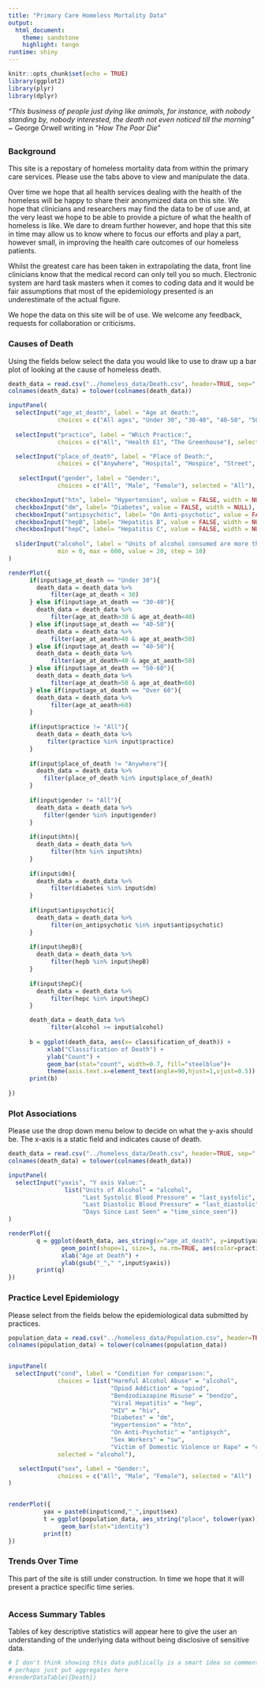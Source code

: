 ```yaml
---
title: "Primary Care Homeless Mortality Data"
output: 
  html_document:
    theme: sandstone
    highlight: tango
runtime: shiny
---
```


```r

knitr::opts_chunk$set(echo = TRUE)
library(ggplot2)
library(plyr)
library(dplyr)

```

*"This business of people just dying like animals, for instance, with nobody standing by, nobody interested, the death not even noticed till the morning"* ~  George Orwell writing in "_How The Poor Die_"
 

## {.tabset  .tabset-fade .tabset-pills}

### Background

This site is a repostary of homeless mortality data from within the primary care services. Please use the tabs above to view and manipulate the data.

Over time we hope that all health services dealing with the health of the homeless will be happy to share their anonymized data on this site. We hope that clinicians and researchers may find the data to be of use and, at the very least we hope to be able to provide a picture of what the health of homeless is like. We dare to dream further however, and hope that this site in time may allow us to know where to focus our efforts and play a part, however small, in improving the health care outcomes of our homeless patients.

Whilst the greatest care has been taken in extrapolating the data, front line clinicians know that the medical record can only tell you so much. Electronic system are hard task masters when it comes to coding data and it would be fair assumptions that most of the epidemiology presented is an underestimate of the actual figure.

We hope the data on this site will be of use. We welcome any feedback, requests for collaboration or criticisms. 

### Causes of Death

Using the fields below select the data you would like to use to draw up a bar plot of looking at the cause of homeless death. 

```r

death_data = read.csv("../homeless_data/Death.csv", header=TRUE, sep=",", as.is=TRUE, stringsAsFactors=FALSE)
colnames(death_data) = tolower(colnames(death_data))

inputPanel(
  selectInput("age_at_death", label = "Age at death:",
              choices = c("All ages", "Under 30", "30-40", "40-50", "50-60", "Over 60"), selected = "All ages"),
  
  selectInput("practice", label = "Which Practice:",
              choices = c("All", "Health E1", "The Greenhouse"), selected = "All"),

  selectInput("place_of_death", label = "Place of Death:",
              choices = c("Anywhere", "Hospital", "Hospice", "Street", "Home"), selected = "Anywhere"),  
  
   selectInput("gender", label = "Gender:",
              choices = c("All", "Male", "Female"), selected = "All"),

  checkboxInput("htn", label= "Hypertension", value = FALSE, width = NULL),
  checkboxInput("dm", label= "Diabetes", value = FALSE, width = NULL),
  checkboxInput("antipsychotic", label= "On Anti-psychotic", value = FALSE, width = NULL),
  checkboxInput("hepB", label= "Hepatitis B", value = FALSE, width = NULL),
  checkboxInput("hepC", label= "Hepatitis C", value = FALSE, width = NULL),
 
  sliderInput("alcohol", label = "Units of alcohol consumed are more than or equal to:",
              min = 0, max = 600, value = 20, step = 10)
)

renderPlot({
      if(input$age_at_death == "Under 30"){
        death_data = death_data %>%
            filter(age_at_death < 30)
      } else if(input$age_at_death == "30-40"){
        death_data = death_data %>%
            filter(age_at_death>30 & age_at_death<40)
      } else if(input$age_at_death == "40-50"){
        death_data = death_data %>%
            filter(age_at_aeath>40 & age_at_aeath<50)
      } else if(input$age_at_death == "40-50"){
        death_data = death_data %>%
            filter(age_at_death>40 & age_at_aeath<50)
      } else if(input$age_at_death == "50-60"){
        death_data = death_data %>%
            filter(age_at_death>50 & age_at_death<60)
      } else if(input$age_at_death == "Over 60"){
        death_data = death_data %>%
            filter(age_at_aeath>60)
      }
    
      if(input$practice != "All"){
        death_data = death_data %>%
           filter(practice %in% input$practice)
      }
      
      if(input$place_of_death != "Anywhere"){
        death_data = death_data %>%
          filter(place_of_death %in% input$place_of_death)
      }
      
      if(input$gender != "All"){
        death_data = death_data %>%
          filter(gender %in% input$gender)
      }
      
      if(input$htn){
        death_data = death_data %>%
            filter(htn %in% input$htn)
      }
      
      if(input$dm){
        death_data = death_data %>%
            filter(diabetes %in% input$dm)
      }
  
      if(input$antipsychotic){
        death_data = death_data %>%
            filter(on_antipsychotic %in% input$antipsychotic)
      }
      
      if(input$hepB){
        death_data = death_data %>%
            filter(hepb %in% input$hepB)
      }
      
      if(input$hepC){
        death_data = death_data %>%
            filter(hepc %in% input$hepC)
      }

      death_data = death_data %>%
            filter(alcohol >= input$alcohol)
  
      b = ggplot(death_data, aes(x= classification_of_death)) +
           xlab("Classification of Death") +
           ylab("Count") +
           geom_bar(stat="count", width=0.7, fill="steelblue")+
           theme(axis.text.x=element_text(angle=90,hjust=1,vjust=0.5))
      print(b)
  
})

```

### Plot Associations

Please use the drop down menu below to decide on what the y-axis should be. The x-axis is a static field and indicates cause of death. 


```r

death_data = read.csv("../homeless_data/Death.csv", header=TRUE, sep=",", as.is=TRUE, stringsAsFactors=FALSE)
colnames(death_data) = tolower(colnames(death_data))

inputPanel(
  selectInput("yaxis", "Y axis Value:",
                list("Units of Alcohol" = "alcohol",
                     "Last Systolic Blood Pressure" = "last_systolic",
                     "Last Diastolic Blood Pressure" = "last_diastolic",
                     "Days Since Last Seen" = "time_since_seen"))
)

renderPlot({
        q = ggplot(death_data, aes_string(x="age_at_death", y=input$yaxis)) +
               geom_point(shape=1, size=3, na.rm=TRUE, aes(color=practice, shape=practice)) + 
               xlab("Age at Death") + 
               ylab(gsub("_"," ",input$yaxis))
        print(q)
})

```

### Practice Level Epidemiology

Please select from the fields below the epidemiological data submitted by practices.


```r

population_data = read.csv("../homeless_data/Population.csv", header=TRUE, sep=",", as.is=TRUE, stringsAsFactors=FALSE)
colnames(population_data) = tolower(colnames(population_data))


inputPanel(
  selectInput("cond", label = "Condition for comparison:",
              choices = list("Harmful Alcohol Abuse" = "alcohol",
                             "Opiod Addiction" = "opiod",
                             "Bendzodiazapine Misuse" = "bendzo",
                             "Viral Hepatitis" = "hep",
                             "HIV" = "hiv",
                             "Diabetes" = "dm",
                             "Hypertension" = "htn",
                             "On Anti-Psychotic" = "antipsych",
                             "Sex Workers" = "sw",
                             "Victim of Domestic Violence or Rape" = "dv"), 
              selected = "alcohol"),

   selectInput("sex", label = "Gender:",
              choices = c("All", "Male", "Female"), selected = "All")  
)


renderPlot({
          yax = paste0(input$cond,"_",input$sex)
          t = ggplot(population_data, aes_string("place", tolower(yax))) +
               geom_bar(stat="identity")
          print(t)
})

```


### Trends Over Time

This part of the site is still under construction. In time we hope that it will present a practice specific time series. 

```r


```

### Access Summary Tables

Tables of key descriptive statistics will appear here to give the user an understanding of the underlying data without being disclosive of sensitive data.

```r
# I don't think showing this data publically is a smart idea so commented out
# perhaps just put aggregates here
#renderDataTable({Death})
```

